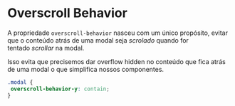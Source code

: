 # Overscroll Behavior

A propriedade `overscroll-behavior` nasceu com um único propósito, evitar que o conteúdo atrás de uma modal seja _scrolado_ quando for tentado _scrollar_ na modal.

Isso evita que precisemos dar overflow hidden no conteúdo que fica atrás de uma modal o que simplifica nossos componentes.

```css
.modal {
 overscroll-behavior-y: contain;
}
```
